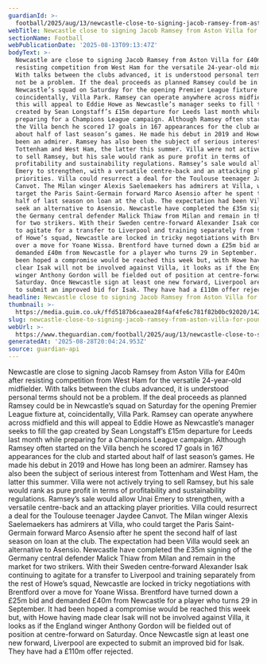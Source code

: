 ```yaml
---
guardianId: >-
  football/2025/aug/13/newcastle-close-to-signing-jacob-ramsey-from-aston-villa-for-40m-isak
webTitle: Newcastle close to signing Jacob Ramsey from Aston Villa for £40m
sectionName: Football
webPublicationDate: '2025-08-13T09:13:47Z'
bodyText: >-
  Newcastle are close to signing Jacob Ramsey from Aston Villa for £40m after
  resisting competition from West Ham for the versatile 24-year-old midfielder.
  With talks between the clubs advanced, it is understood personal terms should
  not be a problem. If the deal proceeds as planned Ramsey could be in
  Newcastle’s squad on Saturday for the opening Premier League fixture at,
  coincidentally, Villa Park. Ramsey can operate anywhere across midfield and
  this will appeal to Eddie Howe as Newcastle’s manager seeks to fill the gap
  created by Sean Longstaff’s £15m departure for Leeds last month while
  preparing for a Champions League campaign. Although Ramsey often started on
  the Villa bench he scored 17 goals in 167 appearances for the club and started
  about half of last season’s games. He made his debut in 2019 and Howe has long
  been an admirer. Ramsey has also been the subject of serious interest from
  Tottenham and West Ham, the latter this summer. Villa were not actively trying
  to sell Ramsey, but his sale would rank as pure profit in terms of
  profitability and sustainability regulations. Ramsey’s sale would allow Unai
  Emery to strengthen, with a versatile centre-back and an attacking player
  priorities. Villa could resurrect a deal for the Toulouse teenager Jaydee
  Canvot. The Milan winger Alexis Saelemaekers has admirers at Villa, who could
  target the Paris Saint-Germain forward Marco Asensio after he spent the second
  half of last season on loan at the club. The expectation had been Villa would
  seek an alternative to Asensio. Newcastle have completed the £35m signing of
  the Germany central defender Malick Thiaw from Milan and remain in the market
  for two strikers. With their Sweden centre‑forward Alexander Isak continuing
  to agitate for a transfer to Liverpool and training separately from the rest
  of Howe’s squad, Newcastle are locked in tricky negotiations with Brentford
  over a move for Yoane Wissa. Brentford have turned down a £25m bid and
  demanded £40m from Newcastle for a player who turns 29 in September. It had
  been hoped a compromise would be reached this week but, with Howe having made
  clear Isak will not be involved against Villa, it looks as if the England
  winger Anthony Gordon will be fielded out of position at centre-forward on
  Saturday. Once Newcastle sign at least one new forward, Liverpool are expected
  to submit an improved bid for Isak. They have had a £110m offer rejected.
headline: Newcastle close to signing Jacob Ramsey from Aston Villa for £40m
thumbnail: >-
  https://media.guim.co.uk/ffd5187b6caaea28f4af4fe6c781f82b0bc92020/142_0_5000_4000/500.jpg
slug: newcastle-close-to-signing-jacob-ramsey-from-aston-villa-for-pound40m
webUrl: >-
  https://www.theguardian.com/football/2025/aug/13/newcastle-close-to-signing-jacob-ramsey-from-aston-villa-for-40m-isak
generatedAt: '2025-08-28T20:04:24.953Z'
source: guardian-api
---
```

Newcastle are close to signing Jacob Ramsey from Aston Villa for £40m after resisting competition from West Ham for the versatile 24-year-old midfielder. With talks between the clubs advanced, it is understood personal terms should not be a problem. If the deal proceeds as planned Ramsey could be in Newcastle’s squad on Saturday for the opening Premier League fixture at, coincidentally, Villa Park. Ramsey can operate anywhere across midfield and this will appeal to Eddie Howe as Newcastle’s manager seeks to fill the gap created by Sean Longstaff’s £15m departure for Leeds last month while preparing for a Champions League campaign. Although Ramsey often started on the Villa bench he scored 17 goals in 167 appearances for the club and started about half of last season’s games. He made his debut in 2019 and Howe has long been an admirer. Ramsey has also been the subject of serious interest from Tottenham and West Ham, the latter this summer. Villa were not actively trying to sell Ramsey, but his sale would rank as pure profit in terms of profitability and sustainability regulations. Ramsey’s sale would allow Unai Emery to strengthen, with a versatile centre-back and an attacking player priorities. Villa could resurrect a deal for the Toulouse teenager Jaydee Canvot. The Milan winger Alexis Saelemaekers has admirers at Villa, who could target the Paris Saint-Germain forward Marco Asensio after he spent the second half of last season on loan at the club. The expectation had been Villa would seek an alternative to Asensio. Newcastle have completed the £35m signing of the Germany central defender Malick Thiaw from Milan and remain in the market for two strikers. With their Sweden centre‑forward Alexander Isak continuing to agitate for a transfer to Liverpool and training separately from the rest of Howe’s squad, Newcastle are locked in tricky negotiations with Brentford over a move for Yoane Wissa. Brentford have turned down a £25m bid and demanded £40m from Newcastle for a player who turns 29 in September. It had been hoped a compromise would be reached this week but, with Howe having made clear Isak will not be involved against Villa, it looks as if the England winger Anthony Gordon will be fielded out of position at centre-forward on Saturday. Once Newcastle sign at least one new forward, Liverpool are expected to submit an improved bid for Isak. They have had a £110m offer rejected.
